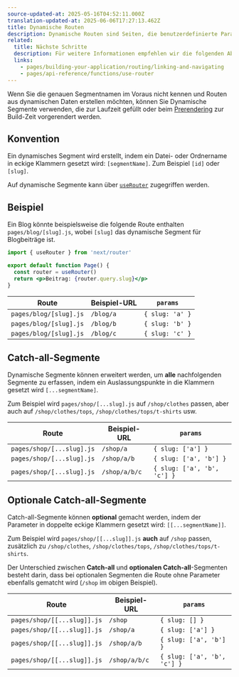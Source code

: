```yaml
---
source-updated-at: 2025-05-16T04:52:11.000Z
translation-updated-at: 2025-06-06T17:27:13.462Z
title: Dynamische Routen
description: Dynamische Routen sind Seiten, die benutzerdefinierte Parameter in URLs ermöglichen. Erfahren Sie hier, wie Sie Dynamische Routen erstellen.
related:
  title: Nächste Schritte
  description: Für weitere Informationen empfehlen wir die folgenden Abschnitte
  links:
    - pages/building-your-application/routing/linking-and-navigating
    - pages/api-reference/functions/use-router
---
```


Wenn Sie die genauen Segmentnamen im Voraus nicht kennen und Routen aus dynamischen Daten erstellen möchten, können Sie Dynamische Segmente verwenden, die zur Laufzeit gefüllt oder beim [Prerendering](/docs/pages/building-your-application/data-fetching/get-static-paths) zur Build-Zeit vorgerendert werden.

## Konvention

Ein dynamisches Segment wird erstellt, indem ein Datei- oder Ordnername in eckige Klammern gesetzt wird: `[segmentName]`. Zum Beispiel `[id]` oder `[slug]`.

Auf dynamische Segmente kann über [`useRouter`](/docs/pages/api-reference/functions/use-router) zugegriffen werden.

## Beispiel

Ein Blog könnte beispielsweise die folgende Route enthalten `pages/blog/[slug].js`, wobei `[slug]` das dynamische Segment für Blogbeiträge ist.

```jsx
import { useRouter } from 'next/router'

export default function Page() {
  const router = useRouter()
  return <p>Beitrag: {router.query.slug}</p>
}
```

| Route                  | Beispiel-URL | `params`        |
| ---------------------- | ------------ | --------------- |
| `pages/blog/[slug].js` | `/blog/a`    | `{ slug: 'a' }` |
| `pages/blog/[slug].js` | `/blog/b`    | `{ slug: 'b' }` |
| `pages/blog/[slug].js` | `/blog/c`    | `{ slug: 'c' }` |

## Catch-all-Segmente

Dynamische Segmente können erweitert werden, um **alle** nachfolgenden Segmente zu erfassen, indem ein Auslassungspunkte in die Klammern gesetzt wird `[...segmentName]`.

Zum Beispiel wird `pages/shop/[...slug].js` auf `/shop/clothes` passen, aber auch auf `/shop/clothes/tops`, `/shop/clothes/tops/t-shirts` usw.

| Route                     | Beispiel-URL | `params`                    |
| ------------------------- | ------------ | --------------------------- |
| `pages/shop/[...slug].js` | `/shop/a`    | `{ slug: ['a'] }`           |
| `pages/shop/[...slug].js` | `/shop/a/b`  | `{ slug: ['a', 'b'] }`      |
| `pages/shop/[...slug].js` | `/shop/a/b/c`| `{ slug: ['a', 'b', 'c'] }` |

## Optionale Catch-all-Segmente

Catch-all-Segmente können **optional** gemacht werden, indem der Parameter in doppelte eckige Klammern gesetzt wird: `[[...segmentName]]`.

Zum Beispiel wird `pages/shop/[[...slug]].js` **auch** auf `/shop` passen, zusätzlich zu `/shop/clothes`, `/shop/clothes/tops`, `/shop/clothes/tops/t-shirts`.

Der Unterschied zwischen **Catch-all** und **optionalen Catch-all**-Segmenten besteht darin, dass bei optionalen Segmenten die Route ohne Parameter ebenfalls gematcht wird (`/shop` im obigen Beispiel).

| Route                       | Beispiel-URL | `params`                    |
| --------------------------- | ------------ | --------------------------- |
| `pages/shop/[[...slug]].js` | `/shop`      | `{ slug: [] }`              |
| `pages/shop/[[...slug]].js` | `/shop/a`    | `{ slug: ['a'] }`           |
| `pages/shop/[[...slug]].js` | `/shop/a/b`  | `{ slug: ['a', 'b'] }`      |
| `pages/shop/[[...slug]].js` | `/shop/a/b/c`| `{ slug: ['a', 'b', 'c'] }` |